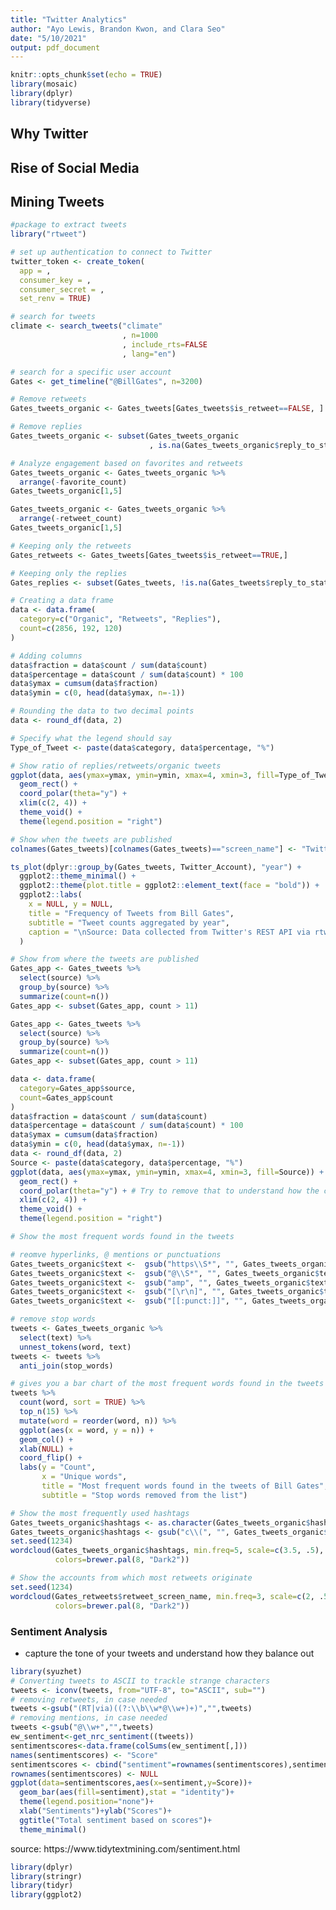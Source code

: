 ```yaml
---
title: "Twitter Analytics"
author: "Ayo Lewis, Brandon Kwon, and Clara Seo"
date: "5/10/2021"
output: pdf_document
---
```


```r
knitr::opts_chunk$set(echo = TRUE)
library(mosaic)
library(dplyr)
library(tidyverse)
```

## Why Twitter


## Rise of Social Media


## Mining Tweets

```r
#package to extract tweets
library("rtweet")

# set up authentication to connect to Twitter
twitter_token <- create_token(
  app = ,
  consumer_key = , 
  consumer_secret = ,
  set_renv = TRUE)
```

```r
# search for tweets 
climate <- search_tweets("climate"
                         , n=1000
                         , include_rts=FALSE
                         , lang="en")

# search for a specific user account 
Gates <- get_timeline("@BillGates", n=3200)
```


```r
# Remove retweets
Gates_tweets_organic <- Gates_tweets[Gates_tweets$is_retweet==FALSE, ] 

# Remove replies
Gates_tweets_organic <- subset(Gates_tweets_organic
                               , is.na(Gates_tweets_organic$reply_to_status_id)) 

# Analyze engagement based on favorites and retweets
Gates_tweets_organic <- Gates_tweets_organic %>% 
  arrange(-favorite_count)
Gates_tweets_organic[1,5]

Gates_tweets_organic <- Gates_tweets_organic %>% 
  arrange(-retweet_count)
Gates_tweets_organic[1,5]
```

```r
# Keeping only the retweets
Gates_retweets <- Gates_tweets[Gates_tweets$is_retweet==TRUE,]

# Keeping only the replies
Gates_replies <- subset(Gates_tweets, !is.na(Gates_tweets$reply_to_status_id))

# Creating a data frame
data <- data.frame(
  category=c("Organic", "Retweets", "Replies"),
  count=c(2856, 192, 120)
)

# Adding columns 
data$fraction = data$count / sum(data$count)
data$percentage = data$count / sum(data$count) * 100
data$ymax = cumsum(data$fraction)
data$ymin = c(0, head(data$ymax, n=-1))

# Rounding the data to two decimal points
data <- round_df(data, 2)

# Specify what the legend should say
Type_of_Tweet <- paste(data$category, data$percentage, "%")

# Show ratio of replies/retweets/organic tweets
ggplot(data, aes(ymax=ymax, ymin=ymin, xmax=4, xmin=3, fill=Type_of_Tweet)) +
  geom_rect() +
  coord_polar(theta="y") + 
  xlim(c(2, 4)) +
  theme_void() +
  theme(legend.position = "right")
```

```r
# Show when the tweets are published
colnames(Gates_tweets)[colnames(Gates_tweets)=="screen_name"] <- "Twitter_Account"

ts_plot(dplyr::group_by(Gates_tweets, Twitter_Account), "year") +
  ggplot2::theme_minimal() +
  ggplot2::theme(plot.title = ggplot2::element_text(face = "bold")) +
  ggplot2::labs(
    x = NULL, y = NULL,
    title = "Frequency of Tweets from Bill Gates",
    subtitle = "Tweet counts aggregated by year",
    caption = "\nSource: Data collected from Twitter's REST API via rtweet"
  )
```

```r
# Show from where the tweets are published
Gates_app <- Gates_tweets %>% 
  select(source) %>% 
  group_by(source) %>%
  summarize(count=n())
Gates_app <- subset(Gates_app, count > 11)

Gates_app <- Gates_tweets %>% 
  select(source) %>% 
  group_by(source) %>%
  summarize(count=n())
Gates_app <- subset(Gates_app, count > 11)

data <- data.frame(
  category=Gates_app$source,
  count=Gates_app$count
)
data$fraction = data$count / sum(data$count)
data$percentage = data$count / sum(data$count) * 100
data$ymax = cumsum(data$fraction)
data$ymin = c(0, head(data$ymax, n=-1))
data <- round_df(data, 2)
Source <- paste(data$category, data$percentage, "%")
ggplot(data, aes(ymax=ymax, ymin=ymin, xmax=4, xmin=3, fill=Source)) +
  geom_rect() +
  coord_polar(theta="y") + # Try to remove that to understand how the chart is built initially
  xlim(c(2, 4)) +
  theme_void() +
  theme(legend.position = "right")
```


```r
# Show the most frequent words found in the tweets

# reomve hyperlinks, @ mentions or punctuations
Gates_tweets_organic$text <-  gsub("https\\S*", "", Gates_tweets_organic$text)
Gates_tweets_organic$text <-  gsub("@\\S*", "", Gates_tweets_organic$text) 
Gates_tweets_organic$text <-  gsub("amp", "", Gates_tweets_organic$text) 
Gates_tweets_organic$text <-  gsub("[\r\n]", "", Gates_tweets_organic$text)
Gates_tweets_organic$text <-  gsub("[[:punct:]]", "", Gates_tweets_organic$text)

# remove stop words
tweets <- Gates_tweets_organic %>%
  select(text) %>%
  unnest_tokens(word, text)
tweets <- tweets %>%
  anti_join(stop_words)

# gives you a bar chart of the most frequent words found in the tweets
tweets %>% 
  count(word, sort = TRUE) %>%
  top_n(15) %>%
  mutate(word = reorder(word, n)) %>%
  ggplot(aes(x = word, y = n)) +
  geom_col() +
  xlab(NULL) +
  coord_flip() +
  labs(y = "Count",
       x = "Unique words",
       title = "Most frequent words found in the tweets of Bill Gates",
       subtitle = "Stop words removed from the list")
```

```r
# Show the most frequently used hashtags
Gates_tweets_organic$hashtags <- as.character(Gates_tweets_organic$hashtags)
Gates_tweets_organic$hashtags <- gsub("c\\(", "", Gates_tweets_organic$hashtags)
set.seed(1234)
wordcloud(Gates_tweets_organic$hashtags, min.freq=5, scale=c(3.5, .5), random.order=FALSE, rot.per=0.35,
          colors=brewer.pal(8, "Dark2"))
```

```r
# Show the accounts from which most retweets originate 
set.seed(1234)
wordcloud(Gates_retweets$retweet_screen_name, min.freq=3, scale=c(2, .5), random.order=FALSE, rot.per=0.25, 
          colors=brewer.pal(8, "Dark2"))
```

### Sentiment Analysis

- capture the tone of your tweets and understand how they balance out 

```r
library(syuzhet)
# Converting tweets to ASCII to trackle strange characters
tweets <- iconv(tweets, from="UTF-8", to="ASCII", sub="")
# removing retweets, in case needed 
tweets <-gsub("(RT|via)((?:\\b\\w*@\\w+)+)","",tweets)
# removing mentions, in case needed
tweets <-gsub("@\\w+","",tweets)
ew_sentiment<-get_nrc_sentiment((tweets))
sentimentscores<-data.frame(colSums(ew_sentiment[,]))
names(sentimentscores) <- "Score"
sentimentscores <- cbind("sentiment"=rownames(sentimentscores),sentimentscores)
rownames(sentimentscores) <- NULL
ggplot(data=sentimentscores,aes(x=sentiment,y=Score))+
  geom_bar(aes(fill=sentiment),stat = "identity")+
  theme(legend.position="none")+
  xlab("Sentiments")+ylab("Scores")+
  ggtitle("Total sentiment based on scores")+
  theme_minimal()
```

source: https://www.tidytextmining.com/sentiment.html 

```r
library(dplyr)
library(stringr)
library(tidyr)
library(ggplot2)
```

